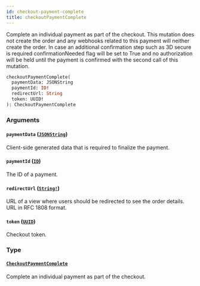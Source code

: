 ```yaml
---
id: checkout-payment-complete
title: checkoutPaymentComplete
---
```


Complete an individual payment as part of the checkout. This mutation does not create the order and any webhooks related to this payment will neither create the order.
In case an additional confirmation step such as 3D secure is required confirmationNeeded flag will be set to True and no authorization will be held until the payment is confirmed with the second call of this mutation.

```graphql
checkoutPaymentComplete(
  paymentData: JSONString
  paymentId: ID!
  redirectUrl: String
  token: UUID!
): CheckoutPaymentComplete

```

### Arguments

#### `paymentData` ([`JSONString`](../../../developer/api-reference/scalars/json-string))

Client-side generated data that is required to finalize the payment.

#### `paymentId` ([`ID`](../../../developer/api-reference/scalars/id))

The ID of a payment.

#### `redirectUrl` ([`String!`](../../../developer/api-reference/scalars/string))

URL of a view where users should be redirected to see the order details. URL in RFC 1808 format.

#### `token` ([`UUID`](../../../developer/api-reference/scalars/uuid))

Checkout token.

### Type

#### [`CheckoutPaymentComplete`](../../../developer/api-reference/objects/checkout-payment-complete)

Complete an individual payment as part of the checkout.
